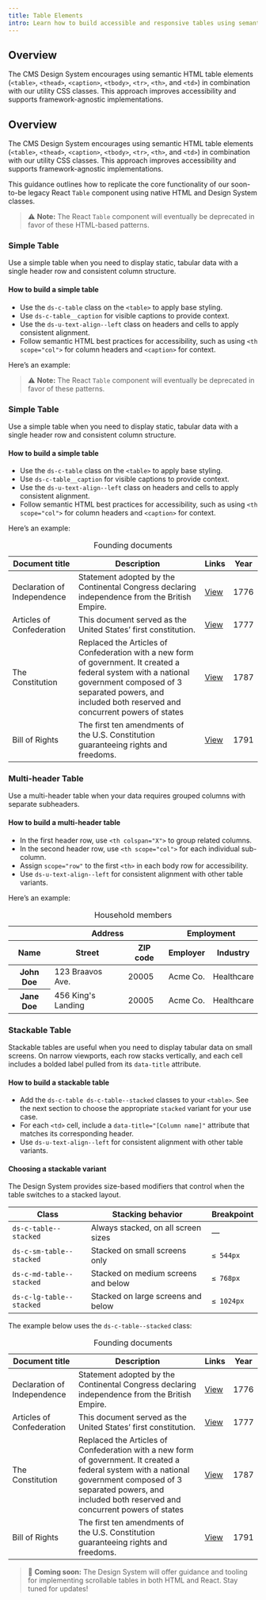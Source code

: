 ```yaml
---
title: Table Elements
intro: Learn how to build accessible and responsive tables using semantic HTML and CMS Design System utility classes.
---
```


## Overview

The CMS Design System encourages using semantic HTML table elements (`<table>`, `<thead>`, `<caption>`, `<tbody>`, `<tr>`, `<th>`, and `<td>`) in combination with our utility CSS classes. 
This approach improves accessibility and supports framework-agnostic implementations.

## Overview

The CMS Design System encourages using semantic HTML table elements (`<table>`, `<thead>`, `<caption>`, `<tbody>`, `<tr>`, `<th>`, and `<td>`) in combination with our utility CSS classes. 
This approach improves accessibility and supports framework-agnostic implementations.

This guidance outlines how to replicate the core functionality of our soon-to-be legacy React `Table` component using native HTML and Design System classes.

> ⚠️ **Note:** The React `Table` component will eventually be deprecated in favor of these HTML-based patterns.

### Simple Table

Use a simple table when you need to display static, tabular data with a single header row and consistent column structure.

#### How to build a simple table

- Use the `ds-c-table` class on the `<table>` to apply base styling.
- Use `ds-c-table__caption` for visible captions to provide context.
- Use the `ds-u-text-align--left` class on headers and cells to apply consistent alignment.
- Follow semantic HTML best practices for accessibility, such as using `<th scope="col">` for column headers and `<caption>` for context.

Here’s an example:
> ⚠️ **Note:** The React `Table` component will eventually be deprecated in favor of these patterns.

### Simple Table

Use a simple table when you need to display static, tabular data with a single header row and consistent column structure.

#### How to build a simple table

- Use the `ds-c-table` class on the `<table>` to apply base styling.
- Use `ds-c-table__caption` for visible captions to provide context.
- Use the `ds-u-text-align--left` class on headers and cells to apply consistent alignment.
- Follow semantic HTML best practices for accessibility, such as using `<th scope="col">` for column headers and `<caption>` for context.

Here’s an example:

<EmbeddedExample>
  <table class="ds-c-table">
    <caption class="ds-c-table__caption">Founding documents</caption>
    <thead role="rowgroup">
      <tr role="row">
        <th class="ds-u-text-align--left" role="columnheader" scope="col" id="documentTitle">Document title</th>
        <th class="ds-u-text-align--left" role="columnheader" scope="col" id="description">Description</th>
        <th class="ds-u-text-align--left" role="columnheader" scope="col" id="links">Links</th>
        <th class="ds-u-text-align--left" role="columnheader" scope="col" id="year">Year</th>
      </tr>
    </thead>
    <tbody role="rowgroup">
      <tr role="row">
        <td class="ds-u-text-align--left" role="cell" headers="documentTitle" data-title="Document title">Declaration of Independence</td>
        <td class="ds-u-text-align--left" role="cell" headers="description" data-title="Description">Statement adopted by the Continental Congress declaring independence from the British Empire.</td>
        <td class="ds-u-text-align--left" role="cell" headers="links" data-title="Links">
          <a href="https://billofrightsinstitute.org/founding-documents/declaration-of-independence/">View</a>
        </td>
        <td class="ds-u-text-align--left" role="cell" headers="year" data-title="Year">1776</td>
      </tr>
      <tr role="row">
        <td class="ds-u-text-align--left" role="cell" headers="documentTitle" data-title="Document title">Articles of Confederation</td>
        <td class="ds-u-text-align--left" role="cell" headers="description" data-title="Description">This document served as the United Statesʼ first constitution.</td>
        <td class="ds-u-text-align--left" role="cell" headers="links" data-title="Links">
          <a href="https://www.archives.gov/milestone-documents/articles-of-confederation">View</a>
        </td>
        <td class="ds-u-text-align--left" role="cell" headers="year" data-title="Year">1777</td>
      </tr>
      <tr role="row">
        <td class="ds-u-text-align--left" role="cell" headers="documentTitle" data-title="Document title">The Constitution</td>
        <td class="ds-u-text-align--left" role="cell" headers="description" data-title="Description">Replaced the Articles of Confederation with a new form of government. It created a federal system with a national government composed of 3 separated powers, and included both reserved and concurrent powers of states</td>
        <td class="ds-u-text-align--left" role="cell" headers="links" data-title="Links">
          <a href="https://billofrightsinstitute.org/primary-sources/constitution">View</a>
        </td>
        <td class="ds-u-text-align--left" role="cell" headers="year" data-title="Year">1787</td>
      </tr>
      <tr role="row">
        <td class="ds-u-text-align--left" role="cell" headers="documentTitle" data-title="Document title">Bill of Rights</td>
        <td class="ds-u-text-align--left" role="cell" headers="description" data-title="Description">The first ten amendments of the U.S. Constitution guaranteeing rights and freedoms.</td>
        <td class="ds-u-text-align--left" role="cell" headers="links" data-title="Links">
          <a href="https://billofrightsinstitute.org/founding-documents/bill-of-rights/">View</a>
        </td>
        <td class="ds-u-text-align--left" role="cell" headers="year" data-title="Year">1791</td>
      </tr>
    </tbody>
  </table>
</EmbeddedExample>

### Multi-header Table

Use a multi-header table when your data requires grouped columns with separate subheaders.

#### How to build a multi-header table

- In the first header row, use  `<th colspan="X">` to group related columns. 
- In the second header row, use `<th scope="col">` for each individual sub-column.
- Assign `scope="row"` to the first `<th>` in each body row for accessibility.
- Use `ds-u-text-align--left` for consistent alignment with other table variants.

Here’s an example:

<EmbeddedExample>
  <table class="ds-c-table">
    <caption class="ds-c-table__caption">Household members</caption>
    <colgroup span="2"></colgroup>
    <colgroup span="2"></colgroup>
    <thead role="rowgroup">
      <tr role="row">
        <th class="ds-u-text-align--left" role="columnheader" scope="col"></th>
        <th class="ds-u-text-align--left" role="columnheader" scope="colgroup" colspan="2">Address</th>
        <th class="ds-u-text-align--left" role="columnheader" scope="colgroup" colspan="2">Employment</th>
      </tr>
      <tr role="row">
        <th class="ds-u-text-align--left" role="columnheader" scope="col">Name</th>
        <th class="ds-u-text-align--left" role="columnheader" scope="col">Street</th>
        <th class="ds-u-text-align--left" role="columnheader" scope="col">ZIP code</th>
        <th class="ds-u-text-align--left" role="columnheader" scope="col">Employer</th>
        <th class="ds-u-text-align--left" role="columnheader" scope="col">Industry</th>
      </tr>
    </thead>
    <tbody role="rowgroup">
      <tr role="row">
        <th class="ds-u-text-align--left" role="rowheader" scope="row">John Doe</th>
        <td class="ds-u-text-align--left" role="cell">123 Braavos Ave.</td>
        <td class="ds-u-text-align--left" role="cell">20005</td>
        <td class="ds-u-text-align--left" role="cell">Acme Co.</td>
        <td class="ds-u-text-align--left" role="cell">Healthcare</td>
      </tr>
      <tr role="row">
        <th class="ds-u-text-align--left" role="rowheader" scope="row">Jane Doe</th>
        <td class="ds-u-text-align--left" role="cell">456 King's Landing</td>
        <td class="ds-u-text-align--left" role="cell">20005</td>
        <td class="ds-u-text-align--left" role="cell">Acme Co.</td>
        <td class="ds-u-text-align--left" role="cell">Healthcare</td>
      </tr>
    </tbody>
  </table>
</EmbeddedExample>

### Stackable Table

Stackable tables are useful when you need to display tabular data on small screens. On narrow viewports, each row stacks vertically, and each cell includes a bolded label pulled from its `data-title` attribute.

#### How to build a stackable table

- Add the `ds-c-table ds-c-table--stacked` classes to your `<table>`. See the next section to choose the appropriate `stacked` variant for your use case.
- For each `<td>` cell, include a `data-title="[Column name]"` attribute that matches its corresponding header.
- Use `ds-u-text-align--left` for consistent alignment with other table variants.

#### Choosing a stackable variant

The Design System provides size-based modifiers that control when the table switches to a stacked layout.

| Class | Stacking behavior | Breakpoint |
|-------|-------------------|------------|
| `ds-c-table--stacked` | Always stacked, on all screen sizes | — |
| `ds-c-sm-table--stacked` | Stacked on small screens only | `≤ 544px` |
| `ds-c-md-table--stacked` | Stacked on medium screens and below | `≤ 768px` |
| `ds-c-lg-table--stacked` | Stacked on large screens and below | `≤ 1024px` |


The example below uses the `ds-c-table--stacked` class:

<EmbeddedExample>
  <table class="ds-c-table ds-c-table--stacked">
    <caption class="ds-c-table__caption">Founding documents</caption>
    <thead>
      <tr>
        <th class="ds-u-text-align--left" scope="col">Document title</th>
        <th class="ds-u-text-align--left" scope="col">Description</th>
        <th class="ds-u-text-align--left" scope="col">Links</th>
        <th class="ds-u-text-align--left" scope="col">Year</th>
      </tr>
    </thead>
    <tbody>
      <tr>
        <td class="ds-u-text-align--left" data-title="Document title">Declaration of Independence</td>
        <td class="ds-u-text-align--left" data-title="Description">Statement adopted by the Continental Congress declaring independence from the British Empire.</td>
        <td class="ds-u-text-align--left" data-title="Links">
          <a href="https://billofrightsinstitute.org/founding-documents/declaration-of-independence/">View</a>
        </td>
        <td class="ds-u-text-align--left" data-title="Year">1776</td>
      </tr>
      <tr>
        <td class="ds-u-text-align--left" data-title="Document title">Articles of Confederation</td>
        <td class="ds-u-text-align--left" data-title="Description">This document served as the United Statesʼ first constitution.</td>
        <td class="ds-u-text-align--left" data-title="Links">
          <a href="https://www.archives.gov/milestone-documents/articles-of-confederation">View</a>
        </td>
        <td class="ds-u-text-align--left" data-title="Year">1777</td>
      </tr>
      <tr>
        <td class="ds-u-text-align--left" data-title="Document title">The Constitution</td>
        <td class="ds-u-text-align--left" data-title="Description">Replaced the Articles of Confederation with a new form of government. It created a federal system with a national government composed of 3 separated powers, and included both reserved and concurrent powers of states</td>
        <td class="ds-u-text-align--left" data-title="Links">
          <a href="https://billofrightsinstitute.org/primary-sources/constitution">View</a>
        </td>
        <td class="ds-u-text-align--left" data-title="Year">1787</td>
      </tr>
      <tr>
        <td class="ds-u-text-align--left" data-title="Document title">Bill of Rights</td>
        <td class="ds-u-text-align--left" data-title="Description">The first ten amendments of the U.S. Constitution guaranteeing rights and freedoms.</td>
        <td class="ds-u-text-align--left" data-title="Links">
          <a href="https://billofrightsinstitute.org/founding-documents/bill-of-rights/">View</a>
        </td>
        <td class="ds-u-text-align--left" data-title="Year">1791</td>
      </tr>
    </tbody>
  </table>
</EmbeddedExample>

> 🚧 **Coming soon:** The Design System will offer guidance and tooling for implementing scrollable tables in both HTML and React. Stay tuned for updates!


